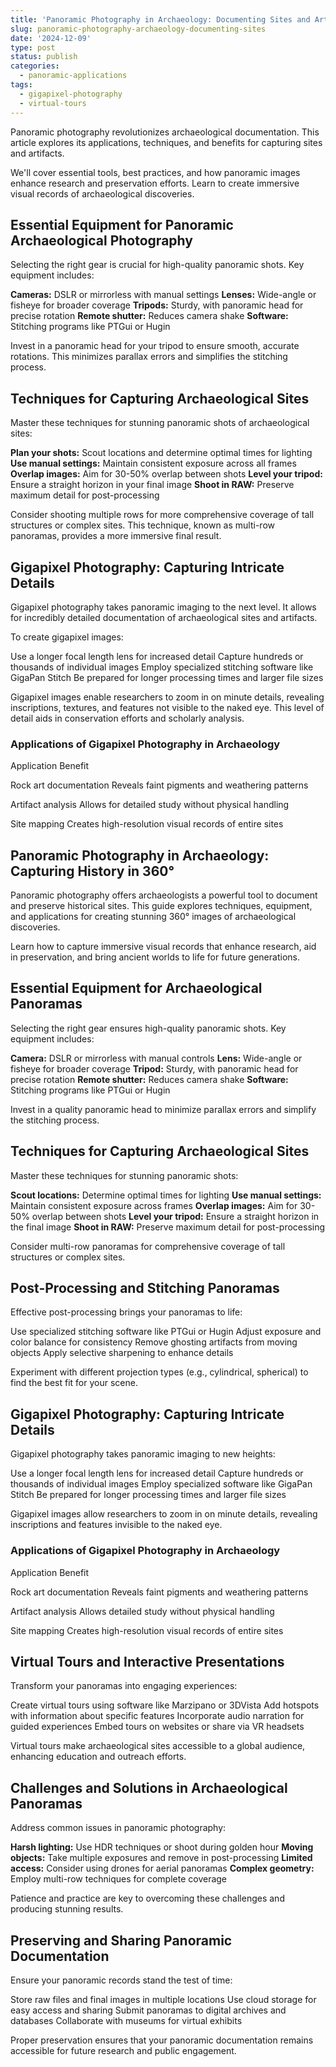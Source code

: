 ```yaml
---
title: 'Panoramic Photography in Archaeology: Documenting Sites and Artifacts'
slug: panoramic-photography-archaeology-documenting-sites
date: '2024-12-09'
type: post
status: publish
categories:
  - panoramic-applications
tags:
  - gigapixel-photography
  - virtual-tours
---
```


Panoramic photography revolutionizes archaeological documentation. This article explores its applications, techniques, and benefits for capturing sites and artifacts.

We'll cover essential tools, best practices, and how panoramic images enhance research and preservation efforts. Learn to create immersive visual records of archaeological discoveries.

## Essential Equipment for Panoramic Archaeological Photography

Selecting the right gear is crucial for high-quality panoramic shots. Key equipment includes:

**Cameras:** DSLR or mirrorless with manual settings
**Lenses:** Wide-angle or fisheye for broader coverage
**Tripods:** Sturdy, with panoramic head for precise rotation
**Remote shutter:** Reduces camera shake
**Software:** Stitching programs like PTGui or Hugin

Invest in a panoramic head for your tripod to ensure smooth, accurate rotations. This minimizes parallax errors and simplifies the stitching process.

## Techniques for Capturing Archaeological Sites

Master these techniques for stunning panoramic shots of archaeological sites:

**Plan your shots:** Scout locations and determine optimal times for lighting
**Use manual settings:** Maintain consistent exposure across all frames
**Overlap images:** Aim for 30-50% overlap between shots
**Level your tripod:** Ensure a straight horizon in your final image
**Shoot in RAW:** Preserve maximum detail for post-processing

Consider shooting multiple rows for more comprehensive coverage of tall structures or complex sites. This technique, known as multi-row panoramas, provides a more immersive final result.

## Gigapixel Photography: Capturing Intricate Details

Gigapixel photography takes panoramic imaging to the next level. It allows for incredibly detailed documentation of archaeological sites and artifacts.

To create gigapixel images:

Use a longer focal length lens for increased detail
Capture hundreds or thousands of individual images
Employ specialized stitching software like GigaPan Stitch
Be prepared for longer processing times and larger file sizes

Gigapixel images enable researchers to zoom in on minute details, revealing inscriptions, textures, and features not visible to the naked eye. This level of detail aids in conservation efforts and scholarly analysis.

### Applications of Gigapixel Photography in Archaeology

Application
Benefit

Rock art documentation
Reveals faint pigments and weathering patterns

Artifact analysis
Allows for detailed study without physical handling

Site mapping
Creates high-resolution visual records of entire sites

## Panoramic Photography in Archaeology: Capturing History in 360°

Panoramic photography offers archaeologists a powerful tool to document and preserve historical sites. This guide explores techniques, equipment, and applications for creating stunning 360° images of archaeological discoveries.

Learn how to capture immersive visual records that enhance research, aid in preservation, and bring ancient worlds to life for future generations.

## Essential Equipment for Archaeological Panoramas

Selecting the right gear ensures high-quality panoramic shots. Key equipment includes:

**Camera:** DSLR or mirrorless with manual controls
**Lens:** Wide-angle or fisheye for broader coverage
**Tripod:** Sturdy, with panoramic head for precise rotation
**Remote shutter:** Reduces camera shake
**Software:** Stitching programs like PTGui or Hugin

Invest in a quality panoramic head to minimize parallax errors and simplify the stitching process.

## Techniques for Capturing Archaeological Sites

Master these techniques for stunning panoramic shots:

**Scout locations:** Determine optimal times for lighting
**Use manual settings:** Maintain consistent exposure across frames
**Overlap images:** Aim for 30-50% overlap between shots
**Level your tripod:** Ensure a straight horizon in the final image
**Shoot in RAW:** Preserve maximum detail for post-processing

Consider multi-row panoramas for comprehensive coverage of tall structures or complex sites.

## Post-Processing and Stitching Panoramas

Effective post-processing brings your panoramas to life:

Use specialized stitching software like PTGui or Hugin
Adjust exposure and color balance for consistency
Remove ghosting artifacts from moving objects
Apply selective sharpening to enhance details

Experiment with different projection types (e.g., cylindrical, spherical) to find the best fit for your scene.

## Gigapixel Photography: Capturing Intricate Details

Gigapixel photography takes panoramic imaging to new heights:

Use a longer focal length lens for increased detail
Capture hundreds or thousands of individual images
Employ specialized software like GigaPan Stitch
Be prepared for longer processing times and larger file sizes

Gigapixel images allow researchers to zoom in on minute details, revealing inscriptions and features invisible to the naked eye.

### Applications of Gigapixel Photography in Archaeology

Application
Benefit

Rock art documentation
Reveals faint pigments and weathering patterns

Artifact analysis
Allows detailed study without physical handling

Site mapping
Creates high-resolution visual records of entire sites

## Virtual Tours and Interactive Presentations

Transform your panoramas into engaging experiences:

Create virtual tours using software like Marzipano or 3DVista
Add hotspots with information about specific features
Incorporate audio narration for guided experiences
Embed tours on websites or share via VR headsets

Virtual tours make archaeological sites accessible to a global audience, enhancing education and outreach efforts.

## Challenges and Solutions in Archaeological Panoramas

Address common issues in panoramic photography:

**Harsh lighting:** Use HDR techniques or shoot during golden hour
**Moving objects:** Take multiple exposures and remove in post-processing
**Limited access:** Consider using drones for aerial panoramas
**Complex geometry:** Employ multi-row techniques for complete coverage

Patience and practice are key to overcoming these challenges and producing stunning results.

## Preserving and Sharing Panoramic Documentation

Ensure your panoramic records stand the test of time:

Store raw files and final images in multiple locations
Use cloud storage for easy access and sharing
Submit panoramas to digital archives and databases
Collaborate with museums for virtual exhibits

Proper preservation ensures that your panoramic documentation remains accessible for future research and public engagement.
